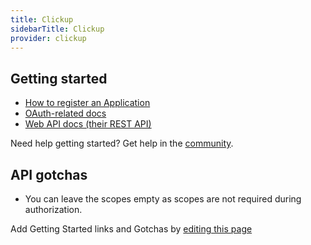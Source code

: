 ```yaml
---
title: Clickup
sidebarTitle: Clickup
provider: clickup
---
```



<Overview />


## Getting started

-   [How to register an Application](https://clickup.com/api/developer-portal/authentication#step-1-create-an-oauth-app)
-   [OAuth-related docs](https://clickup.com/api/developer-portal/authentication#oauth-flow)
-   [Web API docs (their REST API)](https://clickup.com/api/clickupreference/operation/CreateTaskAttachment/)

<Tip>Need help getting started? Get help in the [community](https://nango.dev/slack).</Tip>

## API gotchas

-   You can leave the scopes empty as scopes are not required during authorization.

<Note>Add Getting Started links and Gotchas by [editing this page](https://github.com/nangohq/nango/tree/master/docs-v2/integrations/all/clickup.mdx)</Note>
